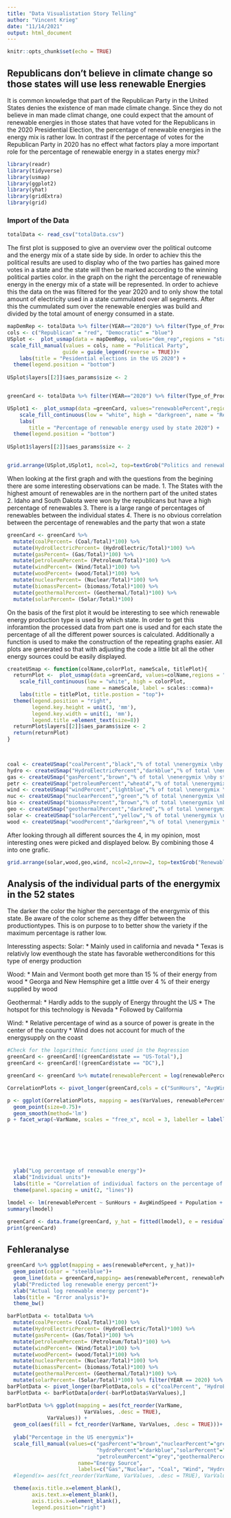 ```yaml
---
title: "Data Visualistation Story Telling"
author: "Vincent Krieg"
date: "11/14/2021"
output: html_document
---
```


```r
knitr::opts_chunk$set(echo = TRUE)
```

## Republicans don't believe in climate change so those states will use less renewable Energies

It is common knowledge that part of the Republican Party in the United States denies the existence
of man made climate change. Since they do not believe in man made climat change, one could expect 
that the amount of renewable energies in those states that have voted for the Republicans in the 2020
Presidential Election, the percentage of renewable energies in the energy mix is rather low. In contrast
if the percentage of votes for the Republican Party in 2020 has no effect what factors play a more 
important role for the percentage of renewable energy in a states energy mix?

```r
library(readr)
library(tidyverse)
library(usmap)
library(ggplot2)
library(yhat)
library(gridExtra)
library(grid)
```

### Import of the Data ###

```r
totalData <- read_csv("totalData.csv")
```
The first plot is supposed to give an overview over the political outcome and the energy mix of a state side by side.
In order to achiev this the political results are used to display who of the two parties has gained more votes in a state
and the state will then be marked according to the winning political parties color. in the graph on the right the percentage
of renewable energy in the energy mix of a state will be represented. In order to achieve this the data on the was filtered
for the year 2020 and to only show the total amount of electricity used in a state cummulated over all segments. After this the cummulated sum over the renewable energies was build and divided by the total amount of energy consumed in a state.
```r
mapDemRep <- totalData %>% filter(YEAR=="2020") %>% filter(Type_of_Producer=='Total Electric Power Industry') %>% mutate(dem_rep=if_else(dem_percent>rep_percent,"Democratic","Republican"))
cols <- c("Republican" = "red", "Democratic" = "blue")
USplot <-  plot_usmap(data = mapDemRep, values="dem_rep",regions = "states",labels = TRUE) + 
 scale_fill_manual(values = cols, name = "Political Party", 
                  guide = guide_legend(reverse = TRUE))+
    labs(title = "Pesidential elections in the US 2020") +
  theme(legend.position = "bottom")
  
USplot$layers[[2]]$aes_params$size <- 2



```
```r
greenCard <- totalData %>% filter(YEAR=="2020") %>% filter(Type_of_Producer=='Total Electric Power Industry')  %>% mutate(renewableTotal=HydroElectric+Wind+wood+biomass+Geothermal+Solar) %>% mutate(renewablePercent= (renewableTotal/Total)*100)

USplot1 <-  plot_usmap(data =greenCard, values="renewablePercent",regions = "states",labels = TRUE) + 
    scale_fill_continuous(low = "white", high = "darkgreen", name = "Renewable Energy in %", label = scales::comma)+
    labs(
       title = "Percentage of renewable energy used by state 2020") +
  theme(legend.position = "bottom")
  
USplot1$layers[[2]]$aes_params$size <- 2


grid.arrange(USplot,USplot1, ncol=2, top=textGrob("Politics and renewable energies in the United States",gp=gpar(fontsize=20,font=3)))


```
When looking at the first graph and with the questions from the begining there are some interesting observations can be made.
  1. The States with the highest amount of renewables are in the northern part of the united states
  2. Idaho and South Dakota were won by the republicans but have a high percentage of renewables 
  3. There is a large range of percentages of renewables between the individual states
  4. There is no obvious correlation between the percentage of renewables and the party that won a state
  

```r
greenCard <- greenCard %>% 
  mutate(coalPercent= (Coal/Total)*100) %>%
  mutate(HydroElectricPercent= (HydroElectric/Total)*100) %>%
  mutate(gasPercent= (Gas/Total)*100) %>%
  mutate(petroleumPercent= (Petroleum/Total)*100) %>%
  mutate(windPercent= (Wind/Total)*100) %>%
  mutate(woodPercent= (wood/Total)*100) %>%
  mutate(nuclearPercent= (Nuclear/Total)*100) %>%
  mutate(biomassPercent= (biomass/Total)*100) %>%
  mutate(geothermalPercent= (Geothermal/Total)*100) %>%
  mutate(solarPercent= (Solar/Total)*100)


```

On the basis of the first plot it would be interesting to see which renewable energy production type is used by which state.
In order to get this inforamtion the processed data from part one is used and for each state the percentage of all the different power sources is calculated. Additionally a function is used to make the construction of the repeating graphs 
easier.
All plots are generated so that with adjusting the code a little bit all the other energy sources could be easily displayed.



```r

createUSmap <- function(colName,colorPlot, nameScale, titlePlot){
  returnPlot <-  plot_usmap(data =greenCard, values=colName,regions = "states") + 
    scale_fill_continuous(low = "white", high = colorPlot, 
                          name = nameScale, label = scales::comma)+
    labs(title = titlePlot, title.postion = "top")+
  theme(legend.position = "right",
        legend.key.height = unit(3, 'mm'), 
        legend.key.width = unit(1, 'mm'),
        legend.title =element_text(size=8))
  returnPlot$layers[[2]]$aes_params$size <- 2
  return(returnPlot)
}

  

coal <- createUSmap("coalPercent","black","% of total \nenergymix \nby state", "Coal")
hydro <- createUSmap("HydroElectricPercent","darkblue","% of total \nenergymix \nby state", "Hydro Electic")
gas <- createUSmap("gasPercent","brown","% of total \nenergymix \nby state", "Natural Gas")
petr <- createUSmap("petroleumPercent","wheat4","% of total \nenergymix \nby state", "Petroleum")
wind <- createUSmap("windPercent","lightblue","% of total \nenergymix \nby state", "Wind")
nuc <- createUSmap("nuclearPercent","green","% of total \nenergymix \nby state", "Nuclear")
bio <- createUSmap("biomassPercent","brown","% of total \nenergymix \nby state", "Biomass")
geo <- createUSmap("geothermalPercent","darkred","% of total \nenergymix \nby state", "Geothermal")
solar <- createUSmap("solarPercent","yellow","% of total \nenergymix \nby state", "Solar")
wood <- createUSmap("woodPercent","darkgreen","% of total \nenergymix \nby state", "Wood")

```

After looking through all different sources the 4, in my opinion, most interesting ones were picked and displayed below.
By combining those 4 into one grafic.

```r
grid.arrange(solar,wood,geo,wind, ncol=2,nrow=2, top=textGrob("Renewable Energies",gp=gpar(fontsize=20,font=3)))

```
## Analysis of the individual parts of the energymix in the 52 states

The darker the color the higher the percentage of the energymix of this state.
Be aware of the color scheme as they differ between the productiontypes. This 
is on purpose to to better show the variety if the maximum percentage is rather low.


Interessting aspects:
  Solar:
    * Mainly used in california and nevada
    * Texas is relativly low eventhough the state has favorable wetherconditions for this type of energy production
    
  Wood:
    * Main and Vermont booth get more than 15 % of their energy from wood
    * Georga and New Hemsphire get a little over 4 % of their energy supplied by wood
    
  Geothermal:
    * Hardly adds to the supply of Energy throught the US 
    * The hotspot for this technology is Nevada 
    * Followed by California
    
  Wind:
    * Relative percentage of wind as a source of power is greate in the center of the country 
    * Wind does not account for much of the energysupply on the coast 
    
    


```r


#Check for the logarithmic functions used in the Regression
greenCard <- greenCard[!(greenCard$state == "US-Total"),]
greenCard <- greenCard[!(greenCard$state == "DC"),]

greenCard <- greenCard %>% mutate(renewablePercent = log(renewablePercent)) 

CorrelationPlots <- pivot_longer(greenCard,cols = c("SunHours", "AvgWindSpeed", "Population", "EducationIndex", "rep_percent", "GdpinMioUSD"), names_to = "VarName", values_to = "VarValues")

p <- ggplot(CorrelationPlots, mapping = aes(VarValues, renewablePercent)) + 
  geom_point(size=0.75)+
  geom_smooth(method='lm')
p + facet_wrap(~VarName, scales = "free_x", ncol = 3, labeller = labeller(VarName =
                                                                            c("SunHours" = "Average sunshine hours per day", 
                                                                              "AvgWindSpeed" = "Average Wind Speed", 
                                                                              "Population"= "Population", 
                                                                              "EducationIndex"="Education index", 
                                                                              "rep_percent" = "Percentage votes Republicans 2020 ",
                                                                              "GdpinMioUSD" = "Gdp in Mio USD in 2020")
                                                                          ))+
  ylab("Log percentage of renewable energy")+
  xlab("Individual units")+
  labs(title = "Correlation of individual factors on the percentage of renewable energy used" )+
  theme(panel.spacing = unit(2, "lines"))

```
```r

lmodel <- lm(renewablePercent ~ SunHours + AvgWindSpeed + Population + EducationIndex + GdpinMioUSD + rep_percent, data = greenCard)
summary(lmodel)

```
```r
greenCard <- data.frame(greenCard, y_hat = fitted(lmodel), e = residuals(lmodel))
print(greenCard)
```
## Fehleranalyse 



```r
greenCard %>% ggplot(mapping = aes(renewablePercent, y_hat))+
  geom_point(color = "steelblue")+
  geom_line(data = greenCard,mapping= aes(renewablePercent, renewablePercent), color = "darkred")+
  ylab("Predicted log renewable energy percent")+
  xlab("Actual log renewable energy percent")+
  labs(title = "Error analysis")+
  theme_bw()

```

```r
barPlotData <- totalData %>% 
  mutate(coalPercent= (Coal/Total)*100) %>%
  mutate(HydroElectricPercent= (HydroElectric/Total)*100) %>%
  mutate(gasPercent= (Gas/Total)*100) %>%
  mutate(petroleumPercent= (Petroleum/Total)*100) %>%
  mutate(windPercent= (Wind/Total)*100) %>%
  mutate(woodPercent= (wood/Total)*100) %>%
  mutate(nuclearPercent= (Nuclear/Total)*100) %>%
  mutate(biomassPercent= (biomass/Total)*100) %>%
  mutate(geothermalPercent= (Geothermal/Total)*100) %>%
  mutate(solarPercent= (Solar/Total)*100) %>% filter(YEAR == 2020) %>% filter(state == "US-Total") %>% filter(Type_of_Producer =="Total Electric Power Industry")
barPlotData <- pivot_longer(barPlotData,cols = c("coalPercent", "HydroElectricPercent", "gasPercent", "petroleumPercent", "windPercent", "nuclearPercent","biomassPercent","geothermalPercent","solarPercent"), names_to = "VarName", values_to = "VarValues")
barPlotData <- barPlotData[order(-barPlotData$VarValues),]

```



```r
barPlotData %>% ggplot(mapping = aes(fct_reorder(VarName,
                         VarValues, .desc = TRUE), 
             VarValues)) +
  geom_col(aes(fill = fct_reorder(VarName, VarValues, .desc = TRUE)))+
  
  ylab("Percentage in the US energymix")+
  scale_fill_manual(values=c("gasPercent"="brown","nuclearPercent"="green","coalPercent"="black","windPercent"="lightblue",
                             "hydroPercent"="darkblue","solarPercent"="yellow","biomassPercent"="darkgreen",
                             "petroleumPercent"="grey","geothermalPercent"="red"), 
                       name="Energy Source",
                       labels=c("Gas","Nuclear", "Coal", "Wind", "Hydro", "Solar", "Biomass","Petroleum", "Geothermal"))+
  #legend(x= aes(fct_reorder(VarName, VarValues, .desc = TRUE), VarValues),fill = c("brown","green","black","lightblue","darkblue","yellow","darkgreen","grey","red"), legend = c("Gas","Nuclear", "Coal", "Wind", "Hydro", "Solar", "Biomass","Petroleum", "Geothermal"))

  theme(axis.title.x=element_blank(),
        axis.text.x=element_blank(),
        axis.ticks.x=element_blank(),
        legend.position="right")
  

```
```r


```




